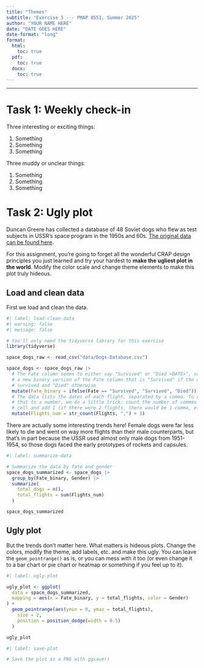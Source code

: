 ```yaml
---
title: "Themes"
subtitle: "Exercise 5 --- PMAP 8551, Summer 2025"
author: "YOUR NAME HERE"
date: "DATE GOES HERE"
date-format: "long"
format:
  html:
    toc: true
  pdf:
    toc: true
  docx:
    toc: true
---
```


---

# Task 1: Weekly check-in

Three interesting or exciting things:

1. Something
2. Something
3. Something

Three muddy or unclear things:

1. Something
2. Something
3. Something


# Task 2: Ugly plot

Duncan Greere has collected a database of 48 Soviet dogs who flew as test subjects in USSR's space program in the 1950s and 60s. [The original data can be found here](https://airtable.com/universe/expG3z2CFykG1dZsp/sovet-space-dogs).

For this assignment, you're going to forget all the wonderful CRAP design principles you just learned and try your hardest to **make the ugliest plot in the world**. Modify the color scale and change theme elements to make this plot truly hideous.

## Load and clean data

First we load and clean the data.

```r
#| label: load-clean-data
#| warning: false
#| message: false

# You'll only need the tidyverse library for this exercise
library(tidyverse)

space_dogs_raw <- read_csv("data/Dogs-Database.csv")

space_dogs <- space_dogs_raw |> 
  # The Fate column seems to either say "Survived" or "Died <DATE>", so we make
  # a new binary version of the Fate column that is "Survived" if the dog
  # survived and "Died" otherwise
  mutate(Fate_binary = ifelse(Fate == "Survived", "Survived", "Died")) |> 
  # The data lists the dates of each flight, separated by a comma. To convert
  # that to a number, we do a little trick: count the number of commas in the
  # cell and add 1 (if there were 2 flights, there would be 1 comma, etc.)
  mutate(Flights_num = str_count(Flights, ",") + 1)
```

There are actually some interesting trends here! Female dogs were far less likely to die and went on way more flights than their male counterparts, but that's in part because the USSR used almost only male dogs from 1951-1954, so those dogs faced the early prototypes of rockets and capsules.

```r
#| label: summarize-data

# Summarize the data by fate and gender
space_dogs_summarized <- space_dogs |>
  group_by(Fate_binary, Gender) |>
  summarize(
    total_dogs = n(),
    total_flights = sum(Flights_num)
  )

space_dogs_summarized
```

## Ugly plot

But the trends don't matter here. What matters is hideous plots. Change the colors, modify the theme, add labels, etc. and make this ugly. You can leave the `geom_pointrange()` as is, or you can mess with it too (or even change it to a bar chart or pie chart or heatmap or something if you feel up to it).

```r
#| label: ugly-plot

ugly_plot <- ggplot(
  data = space_dogs_summarized,
  mapping = aes(x = Fate_binary, y = total_flights, color = Gender)
) +
  geom_pointrange(aes(ymin = 0, ymax = total_flights),
    size = 2,
    position = position_dodge(width = 0.5)
  )

ugly_plot
```

```r
#| label: save-plot

# Save the plot as a PNG with ggsave()
```
